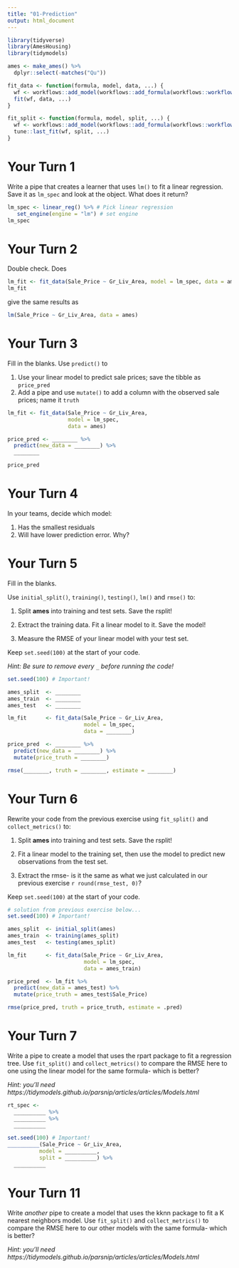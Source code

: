 ```yaml
---
title: "01-Prediction"
output: html_document
---
```


```r
library(tidyverse)
library(AmesHousing)
library(tidymodels)

ames <- make_ames() %>% 
  dplyr::select(-matches("Qu"))

fit_data <- function(formula, model, data, ...) {
  wf <- workflows::add_model(workflows::add_formula(workflows::workflow(), formula), model)
  fit(wf, data, ...)
}

fit_split <- function(formula, model, split, ...) {
  wf <- workflows::add_model(workflows::add_formula(workflows::workflow(), formula, blueprint = hardhat::default_formula_blueprint(indicators = FALSE, allow_novel_levels = TRUE)), model)
  tune::last_fit(wf, split, ...)
}
```

# Your Turn 1

Write a pipe that creates a learner that uses `lm()` to fit a linear regression. Save it as `lm_spec` and look at the object. What does it return?

```r
lm_spec <- linear_reg() %>% # Pick linear regression
   set_engine(engine = "lm") # set engine
lm_spec
```

# Your Turn 2

Double check. Does

```r
lm_fit <- fit_data(Sale_Price ~ Gr_Liv_Area, model = lm_spec, data = ames)
lm_fit
```

give the same results as

```r
lm(Sale_Price ~ Gr_Liv_Area, data = ames)
```


# Your Turn 3

Fill in the blanks. Use `predict()` to

1. Use your linear model to predict sale prices; save the tibble as `price_pred`  
1. Add a pipe and use `mutate()` to add a column with the observed sale prices; name it `truth`

```r
lm_fit <- fit_data(Sale_Price ~ Gr_Liv_Area, 
                   model = lm_spec, 
                   data = ames)

price_pred <- ________ %>% 
  predict(new_data = ________) %>% 
  ________

price_pred
```


# Your Turn 4

In your teams, decide which model:

1. Has the smallest residuals  
2. Will have lower prediction error. Why?  


# Your Turn 5

Fill in the blanks. 

Use `initial_split()`, `training()`, `testing()`, `lm()` and `rmse()` to:

1. Split **ames** into training and test sets. Save the rsplit!

2. Extract the training data. Fit a linear model to it. Save the model!

3. Measure the RMSE of your linear model with your test set.  

Keep `set.seed(100)` at the start of your code.

*Hint: Be sure to remove every `_` before running the code!*

```r
set.seed(100) # Important!

ames_split  <- ________
ames_train  <- ________
ames_test   <- ________

lm_fit      <- fit_data(Sale_Price ~ Gr_Liv_Area, 
                        model = lm_spec, 
                        data = ________)

price_pred  <- ________ %>% 
  predict(new_data = ________) %>% 
  mutate(price_truth = ________)

rmse(________, truth = ________, estimate = ________)
```


# Your Turn 6

Rewrite your code from the previous exercise using `fit_split()` and `collect_metrics()` to:

1. Split **ames** into training and test sets. Save the rsplit!

2. Fit a linear model to the training set, then use the model to predict new observations from the test set.

3. Extract the rmse- is it the same as what we just calculated in our previous exercise `r round(rmse_test, 0)`?

Keep `set.seed(100)` at the start of your code.

```r
# solution from previous exercise below...
set.seed(100) # Important!

ames_split  <- initial_split(ames)
ames_train  <- training(ames_split)
ames_test   <- testing(ames_split)

lm_fit      <- fit_data(Sale_Price ~ Gr_Liv_Area, 
                        model = lm_spec, 
                        data = ames_train)

price_pred  <- lm_fit %>% 
  predict(new_data = ames_test) %>% 
  mutate(price_truth = ames_test$Sale_Price)

rmse(price_pred, truth = price_truth, estimate = .pred)
```



# Your Turn 7

Write a pipe to create a model that uses the rpart package to fit a regression tree. Use `fit_split()` and `collect_metrics()` to compare the RMSE here to one using the linear model for the same formula- which is better?

*Hint: you'll need https://tidymodels.github.io/parsnip/articles/articles/Models.html*

```r
rt_spec <- 
  __________ %>%          
  __________ %>% 
  __________

set.seed(100) # Important!
__________(Sale_Price ~ Gr_Liv_Area, 
          model = __________, 
          split = __________) %>% 
  __________
```


# Your Turn 11

Write *another* pipe to create a model that uses the kknn package to fit a K nearest neighbors model. Use `fit_split()` and `collect_metrics()` to compare the RMSE here to our other models with the same formula- which is better?

*Hint: you'll need https://tidymodels.github.io/parsnip/articles/articles/Models.html*

```r

```


